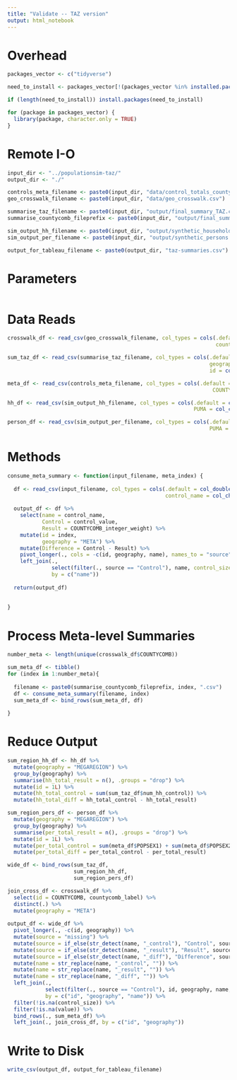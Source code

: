 ```yaml
---
title: "Validate -- TAZ version"
output: html_notebook
---
```


# Overhead
```r
packages_vector <- c("tidyverse")

need_to_install <- packages_vector[!(packages_vector %in% installed.packages()[,"Package"])]

if (length(need_to_install)) install.packages(need_to_install)

for (package in packages_vector) {
  library(package, character.only = TRUE)
}

```

# Remote I-O
```r
input_dir <- "../populationsim-taz/"
output_dir <- "./"

controls_meta_filename <- paste0(input_dir, "data/control_totals_countycomb.csv")
geo_crosswalk_filename <- paste0(input_dir, "data/geo_crosswalk.csv")

summarise_taz_filename <- paste0(input_dir, "output/final_summary_TAZ.csv")
summarise_countycomb_fileprefix <- paste0(input_dir, "output/final_summary_COUNTYCOMB_")

sim_output_hh_filename <- paste0(input_dir, "output/synthetic_households.csv")
sim_output_per_filename <- paste0(input_dir, "output/synthetic_persons.csv")

output_for_tableau_filename <- paste0(output_dir, "taz-summaries.csv")

```

# Parameters
```r


```

# Data Reads
```r
crosswalk_df <- read_csv(geo_crosswalk_filename, col_types = cols(.default = col_integer(),
                                                                  countycomb_label = col_character()))

sum_taz_df <- read_csv(summarise_taz_filename, col_types = cols(.default = col_double(),
                                                                geography = col_character(),
                                                                id = col_integer()))

meta_df <- read_csv(controls_meta_filename, col_types = cols(.default = col_double(),
                                                                 COUNTYCOMB = col_integer()))

hh_df <- read_csv(sim_output_hh_filename, col_types = cols(.default = col_integer(),
                                                           PUMA = col_character()))

person_df <- read_csv(sim_output_per_filename, col_types = cols(.default = col_integer(),
                                                                PUMA = col_character()))

```

# Methods
```r
consume_meta_summary <- function(input_filename, meta_index) {
  
  df <- read_csv(input_filename, col_types = cols(.default = col_double(),
                                                  control_name = col_character()))
  
  output_df <- df %>%
    select(name = control_name,
           Control = control_value,
           Result = COUNTYCOMB_integer_weight) %>%
    mutate(id = index,
           geography = "META") %>%
    mutate(Difference = Control - Result) %>%
    pivot_longer(., cols = -c(id, geography, name), names_to = "source") %>%
    left_join(., 
              select(filter(., source == "Control"), name, control_size = value),
              by = c("name"))
  
  return(output_df)
  
  
}
```


# Process Meta-level Summaries
```r
number_meta <- length(unique(crosswalk_df$COUNTYCOMB))

sum_meta_df <- tibble()
for (index in 1:number_meta){
  
  filename <- paste0(summarise_countycomb_fileprefix, index, ".csv")
  df <- consume_meta_summary(filename, index)
  sum_meta_df <- bind_rows(sum_meta_df, df)
  
}
```


# Reduce Output
```r
sum_region_hh_df <- hh_df %>%
  mutate(geography = "MEGAREGION") %>%
  group_by(geography) %>%
  summarise(hh_total_result = n(), .groups = "drop") %>%
  mutate(id = 1L) %>%
  mutate(hh_total_control = sum(sum_taz_df$num_hh_control)) %>%
  mutate(hh_total_diff = hh_total_control - hh_total_result)

sum_region_pers_df <- person_df %>%
  mutate(geography = "MEGAREGION") %>%
  group_by(geography) %>%
  summarise(per_total_result = n(), .groups = "drop") %>%
  mutate(id = 1L) %>%
  mutate(per_total_control = sum(meta_df$POPSEX1) + sum(meta_df$POPSEX2)) %>%
  mutate(per_total_diff = per_total_control - per_total_result)

wide_df <- bind_rows(sum_taz_df,
                     sum_region_hh_df,
                     sum_region_pers_df)

join_cross_df <- crosswalk_df %>%
  select(id = COUNTYCOMB, countycomb_label) %>%
  distinct(.) %>%
  mutate(geography = "META")
  
output_df <- wide_df %>%
  pivot_longer(., -c(id, geography)) %>%
  mutate(source = "missing") %>%
  mutate(source = if_else(str_detect(name, "_control"), "Control", source)) %>%
  mutate(source = if_else(str_detect(name, "_result"), "Result", source)) %>%
  mutate(source = if_else(str_detect(name, "_diff"), "Difference", source)) %>%
  mutate(name = str_replace(name, "_control", "")) %>%
  mutate(name = str_replace(name, "_result", "")) %>%
  mutate(name = str_replace(name, "_diff", "")) %>%
  left_join(., 
            select(filter(., source == "Control"), id, geography, name, control_size = value), 
            by = c("id", "geography", "name")) %>%
  filter(!is.na(control_size)) %>%
  filter(!is.na(value)) %>%
  bind_rows(., sum_meta_df) %>%
  left_join(., join_cross_df, by = c("id", "geography"))

```

# Write to Disk
```r
write_csv(output_df, output_for_tableau_filename)

```




